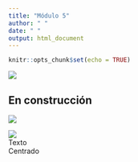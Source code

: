 ```yaml
---
title: "Módulo 5"
author: " "
date: " "
output: html_document
---
```


```r
knitr::opts_chunk$set(echo = TRUE)
```
![](img/Modulo5.png)

## En construcción

![](img/enconstruccion.gif)







<div class="contenedor">
 <img src="img/Modulo5.png">
  <div class="texto-encima">Texto</div>
  <div class="centrado">Centrado</div>
</div>


